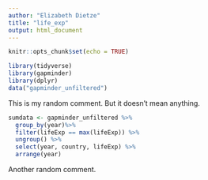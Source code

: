 ```yaml
---
author: "Elizabeth Dietze"
title: "life_exp"
output: html_document
---
```


```r
knitr::opts_chunk$set(echo = TRUE)
```

```r
library(tidyverse)
library(gapminder)
library(dplyr)
data("gapminder_unfiltered")
```
This is my random comment. But it doesn't mean anything. 
```r
sumdata <- gapminder_unfiltered %>% 
  group_by(year)%>% 
  filter(lifeExp == max(lifeExp)) %>%
  ungroup() %>%
  select(year, country, lifeExp) %>%
  arrange(year)
```

Another random comment. 